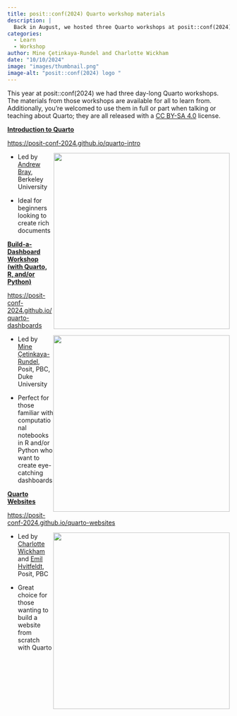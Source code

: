 ```yaml
---
title: posit::conf(2024) Quarto workshop materials
description: |
  Back in August, we hosted three Quarto workshops at posit::conf(2024); the materials from those workshops are available to learn and teach from!
categories:
  - Learn
  - Workshop
author: Mine Çetinkaya-Rundel and Charlotte Wickham
date: "10/10/2024"
image: "images/thumbnail.png"
image-alt: "posit::conf(2024) logo "
---
```


This year at posit::conf(2024) we had three day-long Quarto workshops. The materials from those workshops are available for all to learn from. Additionally, you're welcomed to use them in full or part when talking or teaching about Quarto; they are all released with a [CC BY-SA 4.0](https://creativecommons.org/licenses/by-sa/4.0/) license.

[**Introduction to Quarto**](https://posit-conf-2024.github.io/quarto-intro/){data-heading="Introduction to Quarto"}

<https://posit-conf-2024.github.io/quarto-intro>

[![](images/intro.png){style="float: right;" fig-alt="Illustration of a seaplane." fig-align="right" width="399"}](https://posit-conf-2024.github.io/quarto-intro/)

-   Led by [Andrew Bray](https://bids.berkeley.edu/people/andrew-bray), Berkeley University

-   Ideal for beginners looking to create rich documents

[**Build-a-Dashboard Workshop (with Quarto, R, and/or Python)**](https://posit-conf-2024.github.io/quarto-dashboards/)

[https://posit-conf-2024.github.io/quarto-dashboards](https://posit-conf-2024.github.io/quarto-dashboards/)

[![](images/dashboards.png){style="float: right;" fig-alt="An illustration of a dashboard made with Quarto" fig-align="right" width="400"}](https://posit-conf-2024.github.io/quarto-dashboards/)

-   Led by [Mine Çetinkaya-Rundel](https://mine-cr.com/), Posit, PBC, Duke University

-   Perfect for those familiar with computational notebooks in R and/or Python who want to create eye-catching dashboards

[**Quarto Websites**](https://posit-conf-2024.github.io/quarto-websites/){data-heading="Quarto Websites"}

[https://posit-conf-2024.github.io/quarto-websites](https://posit-conf-2024.github.io/quarto-websites/)

[![](images/websites.png){style="float: right;" fig-alt="A diagram showing switching between navbar and sidebar navigation for a Quarto website." fig-align="right" width="400"}](https://posit-conf-2024.github.io/quarto-websites/)

-   Led by [Charlotte Wickham](https://www.cwick.co.nz/) and [Emil Hvitfeldt](https://emilhvitfeldt.com/), Posit, PBC

-   Great choice for those wanting to build a website from scratch with Quarto
